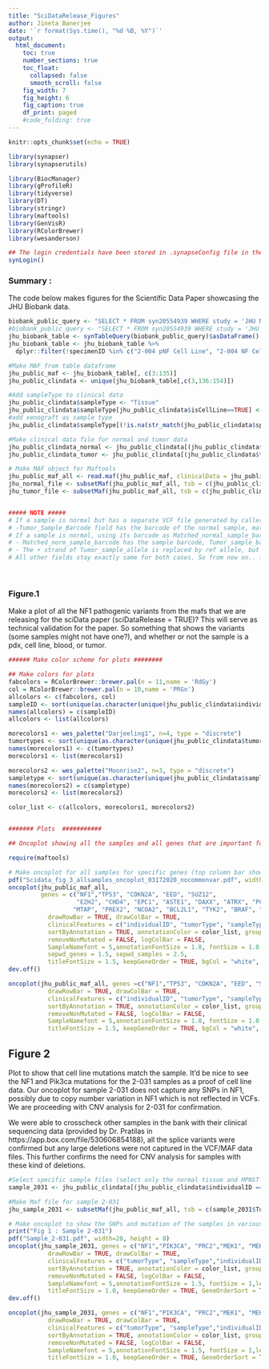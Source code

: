 ```yaml
---
title: "SciDataRelease_Figures"
author: Jineta Banerjee
date: '`r format(Sys.time(), "%d %B, %Y")`'
output: 
  html_document:
    toc: true
    number_sections: true
    toc_float:
      collapsed: false
      smooth_scroll: false
    fig_width: 7
    fig_height: 6
    fig_caption: true
    df_print: paged 
    #code_folding: true 
---
```


```r
knitr::opts_chunk$set(echo = TRUE)
```

```r

library(synapser)
library(synapserutils)

library(BiocManager)
library(gProfileR)
library(tidyverse)
library(DT)
library(stringr) 
library(maftools)
library(GenVisR)
library(RColorBrewer)
library(wesanderson)

## The login credentials have been stored in .synapseConfig file in the home dir. If you dont have this setup, please make the file before trying to login.
synLogin()

```

### Summary :

The code below makes figures for the Scientific Data Paper showcasing the JHU Biobank data.

```r

biobank_public_query <- "SELECT * FROM syn20554939 WHERE study = 'JHU NTAP Biobank' AND FILTER <> 'common_variant' "
#biobank_public_query <- "SELECT * FROM syn20554939 WHERE study = 'JHU NTAP Biobank' "
jhu_biobank_table <- synTableQuery(biobank_public_query)$asDataFrame()
jhu_biobank_table <- jhu_biobank_table %>% 
  dplyr::filter(!specimenID %in% c("2-004 pNF Cell Line", "2-004 NF Cell Line"))

#Make MAF from table dataframe
jhu_public_maf <- jhu_biobank_table[, c(3:135)]
jhu_public_clindata <- unique(jhu_biobank_table[,c(3,136:154)])

#Add sampleType to clinical data
jhu_public_clindata$sampleType <- "Tissue"
jhu_public_clindata$sampleType[jhu_public_clindata$isCellLine==TRUE] <- "Cell Line"
#add xenograft as sample type
jhu_public_clindata$sampleType[(!is.na(str_match(jhu_public_clindata$specimenID,"Xenograft"))) ] <- "Xenograft"

#Make clinical data file for normal and tumor data
jhu_public_clindata_normal <- jhu_public_clindata[(jhu_public_clindata$tumorType == "Normal"),]
jhu_public_clindata_tumor <- jhu_public_clindata[(jhu_public_clindata$tumorType != "Normal"),]

# Make MAF object for Maftools
jhu_public_maf_all <- read.maf(jhu_public_maf, clinicalData = jhu_public_clindata)
jhu_normal_file <- subsetMaf(jhu_public_maf_all, tsb = c(jhu_public_clindata_normal$Tumor_Sample_Barcode))
jhu_tumor_file <- subsetMaf(jhu_public_maf_all, tsb = c(jhu_public_clindata_tumor$Tumor_Sample_Barcode))


##### NOTE #####
# If a sample is normal but has a separate VCF file generated by callers other than VARSCAN, then using its barcode as Tumor_Sample_Barcode will lead to the following :
# -Tumor_Sample_Barcode field has the barcode of the normal sample, matched_norm_sample Alleles are replaced by reference allele, Matched Normal Sample barcode says "NORMAL". Other than these nothing changes.
# If a sample is normal, using its barcode as Matched_normal_sample_barcode will lead to the following:
# - Matched_norm_sample_barcode has the sample barcode, Tumor_sample_barcode says "TUMOR" . This leads to maftools not recognising the right sample maf to merge/annotate
# - The + strand of Tumor_sample_allele is replaced by ref allele, but -strand has - strand allele of sample, matched norm sample alleles are the same as tumor sample alleles if the file were generated with barcode in Tumor_sample_barcode field
# All other fields stay exactly same for both cases. So from now on.. for consistency we will use all samples with their barcode in Tumor_sample_barcode field. The annotations associated with the samples will determine whether a sample was normal or tumor.

```
&nbsp;

### Figure.1 

Make a plot of all the NF1 pathogenic variants from the mafs that we are releasing for the sciData paper (sciDataRelease = TRUE)? This will serve as technical validation for the paper. So something that shows the variants (some samples might not have one?), and whether or not the sample is a pdx, cell line, blood, or tumor.

```r

###### Make color scheme for plots ########

## Make colors for plots
fabcolors = RColorBrewer::brewer.pal(n = 11,name = 'RdGy')
col = RColorBrewer::brewer.pal(n = 10,name = 'PRGn')
allcolors <- c(fabcolors, col)
sampleID <- sort(unique(as.character(unique(jhu_public_clindata$individualID))))
names(allcolors) = c(sampleID)
allcolors <- list(allcolors)

morecolors1 <- wes_palette("Darjeeling1", n=4, type = "discrete")
tumortypes <- sort(unique(as.character(unique(jhu_public_clindata$tumorType))))
names(morecolors1) <- c(tumortypes)
morecolors1 <- list(morecolors1)

morecolors2 <- wes_palette("Moonrise2", n=3, type = "discrete")
sampletype <- sort(unique(as.character(unique(jhu_public_clindata$sampleType))))
names(morecolors2) = c(sampletype)
morecolors2 <- list(morecolors2)

color_list <- c(allcolors, morecolors1, morecolors2)


####### Plots  ###########

## Oncoplot showing all the samples and all genes that are important for cNF and MPNST

require(maftools)

# Make oncoplot for all samples for specific genes (top column bar shows mutational burden of the samples, row bar on the right shows frequency of mutations per gene)
pdf("Scidata_fig_3_allsamples_oncoplot_03172020_nocommonvar.pdf", width=20,height=8)#,height = 800, width = 1800 )
oncoplot(jhu_public_maf_all, 
         genes = c("NF1","TP53", "CDKN2A", "EED", "SUZ12", 
                   "EZH2", "CHD4", "EPC1", "ASTE1", "DAXX", "ATRX", "PCLO", 
                  "MTAP", "PREX2", "NCOA2", "BCL2L1", "TYK2", "BRAF", "EGFR", "LRP1B", "MSH3"),
           drawRowBar = TRUE, drawColBar = TRUE,
           clinicalFeatures = c("individualID", "tumorType", "sampleType"),
           sortByAnnotation = TRUE, annotationColor = color_list, groupAnnotationBySize = FALSE, GeneOrderSort = TRUE,
           removeNonMutated = FALSE, logColBar = FALSE,
           SampleNamefont = 5,annotationFontSize = 1.8, fontSize = 1.0,legendFontSize = 1.8,
           sepwd_genes = 1.5, sepwd_samples = 2.5,
           titleFontSize = 1.5, keepGeneOrder = TRUE, bgCol = "white", borderCol = "white")
dev.off()

oncoplot(jhu_public_maf_all, genes =c("NF1","TP53", "CDKN2A", "EED", "SUZ12", "EPC1", "ASTE1", "DAXX", "ATRX", "PCLO", "TYK2", "BRAF", "EGFR", "LRP1B", "MSH3"),
           drawRowBar = TRUE, drawColBar = TRUE,
           clinicalFeatures = c("individualID", "tumorType", "sampleType"),
           sortByAnnotation = TRUE, annotationColor = color_list, groupAnnotationBySize = FALSE, GeneOrderSort = TRUE,
           removeNonMutated = FALSE, logColBar = FALSE,
           SampleNamefont = 5,annotationFontSize = 1.8, fontSize = 1.0,legendFontSize = 1.8,
           titleFontSize = 1.5, keepGeneOrder = TRUE, bgCol = "white", borderCol = "white")
```

## Figure 2

Plot to show that cell line mutations match the sample. It'd be nice to see the NF1 and Pik3ca mutations for the 2-031 samples as a proof of cell line data. Our oncoplot for sample 2-031 does not capture any SNPs in NF1, possibly due to copy number variation in NF1 which is not reflected in VCFs. We are proceeding with CNV analysis for 2-031 for confirmation. 

We were able to crosscheck other samples in the bank with their clinical sequencing data (provided by Dr. Pratilas in https://app.box.com/file/530606854188), all the splice variants were confirmed but any large deletions were not captured in the VCF/MAF data files. This further confirms the need for CNV analysis for samples with these kind of deletions.

```r

#Select specific sample files (select only the normal tissue and MPNST tissue and cell line samples)
sample_2031 <- jhu_public_clindata[(jhu_public_clindata$individualID == "2-031" & jhu_public_clindata$specimenID != "2-031 Xenograft"),]

#Make Maf file for sample 2-031
jhu_sample_2031 <- subsetMaf(jhu_public_maf_all, tsb = c(sample_2031$Tumor_Sample_Barcode)) 

# Make oncoplot to show the SNPs and mutation of the samples in various genes of interest
print("Fig 1 : Sample 2-031")
pdf("Sample_2-031.pdf", width=20, height = 8)
oncoplot(jhu_sample_2031, genes = c("NF1","PIK3CA", "PRC2","MEK1", "MEK2", "SUZ12", "ASTE1", "EGFR", "LRP1B", "MSH3", "PDCD1", "S1PR2", "EED", "EZH2"),
           drawRowBar = TRUE, drawColBar = TRUE,
           clinicalFeatures = c("tumorType", "sampleType","individualID"),
           sortByAnnotation = TRUE, annotationColor = color_list, groupAnnotationBySize = FALSE, 
           removeNonMutated = FALSE, logColBar = FALSE,
           SampleNamefont = 5,annotationFontSize = 1.5, fontSize = 1,legendFontSize = 1.8,
           titleFontSize = 1.0, keepGeneOrder = TRUE, GeneOrderSort = TRUE, bgCol = "white", borderCol = "white")
dev.off()

oncoplot(jhu_sample_2031, genes = c("NF1","PIK3CA", "PRC2","MEK1", "MEK2", "SUZ12", "ASTE1", "EGFR", "LRP1B", "MSH3", "PDCD1", "S1PR2", "EED", "EZH2"),
           drawRowBar = TRUE, drawColBar = TRUE,
           clinicalFeatures = c("tumorType", "sampleType","individualID"),
           sortByAnnotation = TRUE, annotationColor = color_list, groupAnnotationBySize = FALSE, 
           removeNonMutated = FALSE, logColBar = FALSE,
           SampleNamefont = 5,annotationFontSize = 1.5, fontSize = 1,legendFontSize = 1.8,
           titleFontSize = 1.0, keepGeneOrder = TRUE, GeneOrderSort = TRUE, bgCol = "white", borderCol = "white")
```
